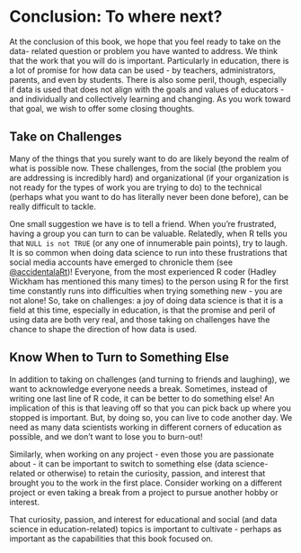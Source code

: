 # Conclusion: To where next? {#c19}

At the conclusion of this book, we hope that you feel ready to take on the data-
related question or problem you have wanted to address. We think that the work
that you will do is important. Particularly in education, there is a lot of
promise for how data can be used - by teachers, administrators, parents, and
even by students. There is also some peril, though, especially if data is used
that does not align with the goals and values of educators - and individually
and collectively learning and changing. As you work toward that goal, we wish to
offer some closing thoughts.

## Take on Challenges

Many of the things that you surely want to do are likely beyond the realm of
what is possible now. These challenges, from the social (the problem you are
addressing is incredibly hard) and organizational (if your organization is not
ready for the types of work you are trying to do) to the technical (perhaps what
you want to do has literally never been done before), can be really difficult to
tackle.

One small suggestion we have is to tell a friend. When you're frustrated, having
a group you can turn to can be valuable. Relatedly, when R tells you that `NULL
is not TRUE` (or any one of innumerable pain points), try to laugh. It is so
common when doing data science to run into these frustrations that social media
accounts have emerged to chronicle them (see
[@accidentalaRt](https:/twitter.com/accidentalart))! Everyone, from the most
experienced R coder (Hadley Wickham has mentioned this many times) to the person
using R for the first time constantly runs into difficulties when trying
something new - you are not alone! So, take on challenges: a joy of doing data
science is that it is a field at this time, especially in education, is that the
promise and peril of using data are both very real, and those taking on
challenges have the chance to shape the direction of how data is used.

## Know When to Turn to Something Else

In addition to taking on challenges (and turning to friends and laughing), we
want to acknowledge everyone needs a break. Sometimes, instead of writing one
last line of R code, it can be better to do something else! An implication of
this is that leaving off so that you can pick back up where you stopped is
important. But, by doing so, you can live to code another day. We need as many
data scientists working in different corners of education as possible, and we
don't want to lose you to burn-out!

Similarly, when working on any project - even those you
are passionate about - it can be important to switch to something else (data
science-related or otherwise) to retain the curiosity, passion, and interest
that brought you to the work in the first place. Consider working on a different
project or even taking a break from a project to pursue another hobby or
interest.

That curiosity, passion, and interest for educational and social (and data
science in education-related) topics is important to cultivate - perhaps as
important as the capabilities that this book focused on.